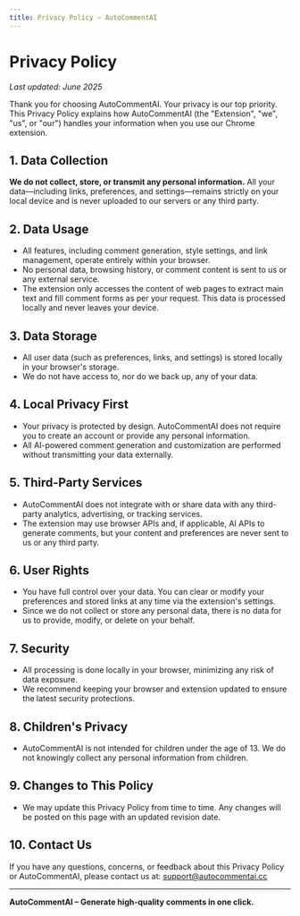 ```yaml
---
title: Privacy Policy – AutoCommentAI
---
```


# Privacy Policy

_Last updated: June 2025_

Thank you for choosing AutoCommentAI. Your privacy is our top priority. This Privacy Policy explains how AutoCommentAI (the "Extension", "we", "us", or "our") handles your information when you use our Chrome extension.

## 1. Data Collection

**We do not collect, store, or transmit any personal information.** All your data—including links, preferences, and settings—remains strictly on your local device and is never uploaded to our servers or any third party.

## 2. Data Usage

- All features, including comment generation, style settings, and link management, operate entirely within your browser.
- No personal data, browsing history, or comment content is sent to us or any external service.
- The extension only accesses the content of web pages to extract main text and fill comment forms as per your request. This data is processed locally and never leaves your device.

## 3. Data Storage

- All user data (such as preferences, links, and settings) is stored locally in your browser's storage.
- We do not have access to, nor do we back up, any of your data.

## 4. Local Privacy First

- Your privacy is protected by design. AutoCommentAI does not require you to create an account or provide any personal information.
- All AI-powered comment generation and customization are performed without transmitting your data externally.

## 5. Third-Party Services

- AutoCommentAI does not integrate with or share data with any third-party analytics, advertising, or tracking services.
- The extension may use browser APIs and, if applicable, AI APIs to generate comments, but your content and preferences are never sent to us or any third party.

## 6. User Rights

- You have full control over your data. You can clear or modify your preferences and stored links at any time via the extension's settings.
- Since we do not collect or store any personal data, there is no data for us to provide, modify, or delete on your behalf.

## 7. Security

- All processing is done locally in your browser, minimizing any risk of data exposure.
- We recommend keeping your browser and extension updated to ensure the latest security protections.

## 8. Children's Privacy

- AutoCommentAI is not intended for children under the age of 13. We do not knowingly collect any personal information from children.

## 9. Changes to This Policy

- We may update this Privacy Policy from time to time. Any changes will be posted on this page with an updated revision date.

## 10. Contact Us

If you have any questions, concerns, or feedback about this Privacy Policy or AutoCommentAI, please contact us at: [support@autocommentai.cc](mailto:support@autocommentai.cc)

---

**AutoCommentAI – Generate high-quality comments in one click.**

